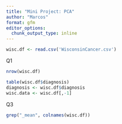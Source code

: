 ```yaml
---
title: "Mini Project: PCA"
author: "Marcos"
format: gfm
editor_options: 
  chunk_output_type: inline
---
```


```r
wisc.df <- read.csv('WisconsinCancer.csv')
```

Q1

```r
nrow(wisc.df)
```

```r
table(wisc.df$diagnosis)
diagnosis <- wisc.df$diagnosis
wisc.data <- wisc.df[,-1]
```

Q3

```r
grep("_mean", colnames(wisc.df))
```
